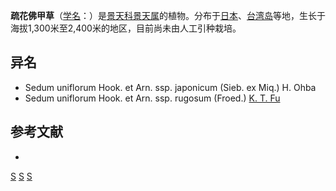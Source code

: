 {{Speciesbox 
| taxon = Sedum uniflorum
| authority = Hk. et Arn.
}}

'''疏花佛甲草'''（[[学名|学名]]：{{lang|la|''Sedum uniflorum''}}）是[[景天科|景天科]][[景天属|景天属]]的植物。分布于[[日本|日本]]、[[台湾岛|台湾岛]]等地，生长于海拔1,300米至2,400米的地区，目前尚未由人工引种栽培。

== 异名 ==
* Sedum uniflorum Hook. et Arn. ssp. japonicum (Sieb. ex Miq.) H. Ohba
* Sedum uniflorum Hook. et Arn. ssp. rugosum (Froed.) [[傅坤俊|K. T. Fu]]

== 参考文献 ==
{{refbegin}}
* {{cite web| url =http://www.bioinfo.cn/db05/KmzwSpecies.php?action=view&id=5887| title =疏花佛甲草（存疑种）| work =中国高等植物数据库全库| publisher =中国科学院微生物研究所| author =昆明植物研究所| accessdate =2009-02-25| deadurl =yes| archiveurl =https://web.archive.org/web/20160305092401/http://www.bioinfo.cn/db05/KmzwSpecies.php?action=view&id=5887| archivedate =2016-03-05}}
{{refend}}
{{Taxonbar|from=Q15232107}}

{{DEFAULTSORT:Sedum uniflorum}}
[[Category:景天属|S]]
[[Category:日本植物|S]]
[[Category:台灣植物|S]]